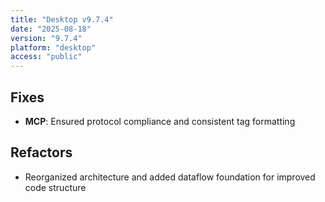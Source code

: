 ```yaml
---
title: "Desktop v9.7.4"
date: "2025-08-18"
version: "9.7.4"
platform: "desktop"
access: "public"
---
```




## Fixes

- **MCP**: Ensured protocol compliance and consistent tag formatting

## Refactors

- Reorganized architecture and added dataflow foundation for improved code structure